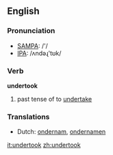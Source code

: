 ==English==

===Pronunciation===
*[[w:SAMPA|SAMPA]]: /'/
*[[w:IPA|IPA]]: /ʌndəɻ'tʊk/

===Verb===
'''undertook'''

# past tense of to [[undertake]]

===Translations===
*Dutch: [[ondernam]], [[ondernamen]]

[[it:undertook]]
[[zh:undertook]]